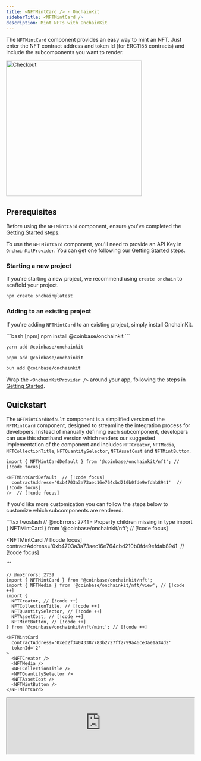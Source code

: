 ```yaml
---
title: <NFTMintCard /> · OnchainKit
sidebarTitle: <NFTMintCard />
description: Mint NFTs with OnchainKit
---
```


The `NFTMintCard` component provides an easy way to mint an NFT. Just enter the NFT contract address and token Id (for ERC1155 contracts) and include the subcomponents you want to render.

<Frame>
<img alt="Checkout"
  src="/images/onchainkit/NFTMintCard.gif"
  height="364"
/>
</Frame>

## Prerequisites

Before using the `NFTMintCard` component, ensure you've completed the [Getting Started](/onchainkit/getting-started) steps.

To use the `NFTMintCard` component, you'll need to provide an API Key in `OnchainKitProvider`. You can get one following our [Getting Started](/onchainkit/getting-started#get-your-public-api-key) steps.

### Starting a new project

If you're starting a new project, we recommend using `create onchain` to scaffold your project.

```bash
npm create onchain@latest
```

### Adding to an existing project

If you're adding `NFTMintCard` to an existing project, simply install OnchainKit.

<CodeGroup>
```bash [npm]
npm install @coinbase/onchainkit
```

```bash [yarn]
yarn add @coinbase/onchainkit
```

```bash [pnpm]
pnpm add @coinbase/onchainkit
```

```bash [bun]
bun add @coinbase/onchainkit
```
</CodeGroup>

Wrap the `<OnchainKitProvider />` around your app, following the steps in [Getting Started](/onchainkit/getting-started#add-providers).

## Quickstart

The `NFTMintCardDefault` component is a simplified version of the `NFTMintCard` component, designed to streamline the integration process for developers. Instead of manually defining each subcomponent, developers can use this shorthand version which renders our suggested implementation of the component and includes `NFTCreator`, `NFTMedia`, `NFTCollectionTitle`, `NFTQuantitySelector`, `NFTAssetCost` and `NFTMintButton`.

```tsx twoslash
import { NFTMintCardDefault } from '@coinbase/onchainkit/nft'; // [!code focus]

<NFTMintCardDefault  // [!code focus]
  contractAddress='0xb4703a3a73aec16e764cbd210b0fde9efdab8941'  // [!code focus]
/>  // [!code focus]
```

If you'd like more customization you can follow the steps below to customize which subcomponents are rendered.

<Steps>
  <Step title="Add the NFTMintCard">
  ```tsx twoslash
  // @noErrors: 2741 - Property children missing in type
  import { NFTMintCard } from '@coinbase/onchainkit/nft'; // [!code focus]

  <NFTMintCard  // [!code focus]
    contractAddress='0xb4703a3a73aec16e764cbd210b0fde9efdab8941'  // [!code focus]
  >
  </NFTMintCard>
  ```
  </Step>
  <Step title="Add the NFTMintCard components">

  ```tsx twoslash
  // @noErrors: 2739
  import { NFTMintCard } from '@coinbase/onchainkit/nft';
  import { NFTMedia } from '@coinbase/onchainkit/nft/view'; // [!code ++]
  import {
    NFTCreator, // [!code ++]
    NFTCollectionTitle, // [!code ++]
    NFTQuantitySelector, // [!code ++]
    NFTAssetCost, // [!code ++]
    NFTMintButton, // [!code ++]
  } from '@coinbase/onchainkit/nft/mint'; // [!code ++]

  <NFTMintCard
    contractAddress='0xed2f34043387783b2727ff2799a46ce3ae1a34d2'
    tokenId='2'
  >
    <NFTCreator />
    <NFTMedia />
    <NFTCollectionTitle />
    <NFTQuantitySelector />
    <NFTAssetCost />
    <NFTMintButton />
  </NFTMintCard>
  ```

  <iframe
    src="https://682cef8eb764086a250fb541-zdfthryttt.chromatic.com/iframe.html?args=&id=onchainkit-nft-mintcard--card-main&viewMode=story&dark=true&hero=true"
    width="100%"
    height="auto"
  />
  {/* <MintCardMain /> */}
  </Step>
</Steps>

That's it! You've now created an NFT mint card.

## Not sure what to mint?

You can create your own NFT to mint at [Coinbase Wallets create a Mint flow](https://wallet.coinbase.com/home/create). Just follow the instructions to create your NFT and then copy the contract address out of the url into an NFTMintCard.

## Customization

### Add the NFTMintCard components in any order

If you prefer to have the collection title above the media, you can easily change the order of the subcomponents and they will render in the new order.

```tsx twoslash
import { NFTMintCard } from '@coinbase/onchainkit/nft';
import { NFTMedia } from '@coinbase/onchainkit/nft/view';
import { NFTCollectionTitle } from '@coinbase/onchainkit/nft/mint';
// ---cut-before---
<NFTMintCard
  contractAddress='0xb4703a3a73aec16e764cbd210b0fde9efdab8941'
>
  <NFTCollectionTitle />
  <NFTMedia />
  <NFTCollectionTitle />
</NFTMintCard>
// ---cut-after---
```

<iframe
  src="https://682cef8eb764086a250fb541-zdfthryttt.chromatic.com/iframe.html?args=&id=onchainkit-nft-mintcard--card-title-above&viewMode=story&dark=true&hero=true"
  width="100%"
  height="auto"
/>
{/* <MintCardTitleAbove /> */}

### Customize the `<NFTMedia />` aspect ratio

By default, we display all media scaled to fit the card. If you would prefer to show the media at its original aspect ratio you can set `square={false}` on the `<NFTMedia />` component.

```tsx twoslash
import { NFTMintCard } from '@coinbase/onchainkit/nft';
import {
  NFTMedia,
} from '@coinbase/onchainkit/nft/view';
// ---cut-before---
<NFTMintCard
  contractAddress='0x877f0f3fef81c28a8c40fe060b17d254003377ad'
>
  <NFTMedia square={false} />
</NFTMintCard>
// ---cut-after---
```

<Tabs>
  <Tab value="Scaled to fit (default) ">
    <iframe
      src="https://682cef8eb764086a250fb541-zdfthryttt.chromatic.com/iframe.html?args=&id=onchainkit-nft-mintcard--card-scaled&viewMode=story&dark=true&hero=true"
      width="100%"
      height="auto"
    />
  </Tab>
  <Tab value="Original Aspect Ratio">
    <iframe
      src="https://682cef8eb764086a250fb541-zdfthryttt.chromatic.com/iframe.html?args=&id=onchainkit-nft-mintcard--card-not-scaled&viewMode=story&dark=true&hero=true"
      width="100%"
      height="auto"
    />
  </Tab>
</Tabs>
{/* | Scaled to fit (default)         | Original Aspect Ratio            |
| ------------------------------- | -------------------------------- |
| <MintCardScaled square={true}/> | <MintCardScaled square={false}/> | */}

### Override styles

We recommend style customization by setting a custom [OnchainKit theme](/onchainkit/guides/themes#custom-theme). You can also override individual component styles using `className`.

```tsx twoslash
import { NFTMintCard } from '@coinbase/onchainkit/nft';
import {
  NFTMedia,
} from '@coinbase/onchainkit/nft/view';
import { NFTCollectionTitle } from '@coinbase/onchainkit/nft/mint';
export default function NFTComponent() {
  return (
// ---cut-before---
<NFTMintCard
  contractAddress='0xb4703a3a73aec16e764cbd210b0fde9efdab8941'
>
  <NFTMedia/>
  <NFTCollectionTitle className='text-[#EA580C]'/>
</NFTMintCard>
// ---cut-after---
);
}
```

<iframe
  src="https://682cef8eb764086a250fb541-zdfthryttt.chromatic.com/iframe.html?args=&id=onchainkit-nft-mintcard--card-override-styles&viewMode=story&dark=true&hero=true"
  width="100%"
  height="auto"
/>
{/* <MintCardOverrideStyles/> */}

## Compatibility

The mint component uses a custom buildMintTransaction implementation which supports Coinbase mints as well as [`these supported platforms on reservoir`](https://docs.reservoir.tools/docs/minting#platform-support). If your contract is not supported, please follow the [`bring your own data instructions`](#bring-your-own-data) below.

## Advanced Usage

### Bring your own data

The default `NFTMintCard` implementation uses Coinbase Developer Platform to provide the data and requires an API key. You can use the `useNFTData` prop to pass in a hook which fetches the NFT data from a source of your choice. As long as this hook returns an object with the same shape as the [`NFTData`](/onchainkit/mint/types#nftdata) type, the NFTMintCard will render.

You can also use a custom `buildMintTransaction` function to create your own Mint transaction.

```tsx twoslash
// @noErrors: 2739
import { NFTMintCard } from '@coinbase/onchainkit/nft';
import { NFTMedia } from '@coinbase/onchainkit/nft/view';
import { NFTCollectionTitle, NFTMintButton } from '@coinbase/onchainkit/nft/mint';
// ---cut-before---

function useNFTData() {  // [!code focus]
  return {  // [!code focus]
    title: 'My NFT',  // [!code focus]
    imageUrl: 'https://example.com/image.png',  // [!code focus]
  }  // [!code focus]
}  // [!code focus]

async function buildMintTransaction() {  // [!code focus]
  const response = await fetch('https://api.minttransaction.com');  // [!code focus]
  return await response.json();  // [!code focus]
}  // [!code focus]

export default function NFTComponent() {
  return (
    <NFTMintCard
      contractAddress='0xb4703a3a73aec16e764cbd210b0fde9efdab8941'
      useNFTData={useNFTData}  // [!code focus]
      buildMintTransaction={buildMintTransaction}  // [!code focus]
    >
      <NFTMedia/>
      <NFTCollectionTitle />
      <NFTMintButton disabled={true}/>
    </NFTMintCard>
  );
}
```

### Listening to the component lifecycle

You can use our NFT [`LifecycleStatus`](/onchainkit/mint/types#lifecyclestatus) and the `onStatus` prop to listen to transaction states.

NFTMintCard has 6 lifecycle states:

- `init` - The component is initialized
- `error` - The component has encountered an error
- `mediaLoading` - The media is loading
- `mediaLoaded` - The media has been loaded
- `transactionPending` - The mint transaction is pending
- `transactionLegacyExecuted` - The mint transaction has been executed
- `success` - The mint transaction has been successful

```tsx twoslash
import { NFTMintCard } from '@coinbase/onchainkit/nft';
import { NFTMedia } from '@coinbase/onchainkit/nft/view';
// ---cut-before---
import type { LifecycleStatus } from '@coinbase/onchainkit/nft'; // [!code focus]

const statusHandler = (status: LifecycleStatus) => { // [!code focus]
  const { statusName, statusData } = status; // [!code focus]
  switch (statusName) { // [!code focus]
    case 'success': // [!code focus]
      // handle success
    case 'error': // [!code focus]
      // handle error
    default: // [!code focus]
      // handle 'init' state
  } // [!code focus]
} // [!code focus]

<NFTMintCard  // [!code focus]
  onStatus={statusHandler}  // [!code focus]
  contractAddress='0xb4703a3a73aec16e764cbd210b0fde9efdab8941'
>
  <NFTMedia />
</NFTMintCard>
// ---cut-after---
```

## Example use cases

- **Create a gallery of your mintable NFTs:** Create a gallery of NFTs you created for users to mint
- **Minted in game avatar:** Allow your users to mint and then view a minted avatar

## Components

The `NFTMintCard` component can be customized with the following components:

- `<NFTCreator />` - The creator of the NFT.
- `<NFTMedia square={boolean}/>` - The media for the NFT, this includes support for images, videos and audio NFTs.
- `<NFTCollectionTitle />` - The title of the NFT collection.
- `<NFTQuantitySelector />` - The quantity selector for the NFT.
- `<NFTAssetCost />` - The cost of the NFT in native currency and USD.
- `<NFTMintButton />` - The mint button for the NFT.

## Props

- [`LifecycleStatus`](/onchainkit/mint/types#lifecyclestatus)
- [`NFTMintCardReact`](/onchainkit/mint/types#nftmintcardreact)
- [`NFTData`](/onchainkit/mint/types#nftdata)
